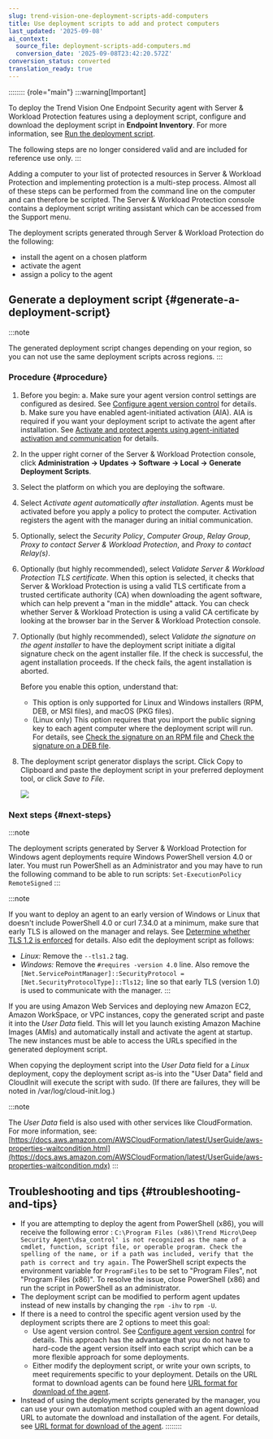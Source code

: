 ```yaml
---
slug: trend-vision-one-deployment-scripts-add-computers
title: Use deployment scripts to add and protect computers
last_updated: '2025-09-08'
ai_context:
  source_file: deployment-scripts-add-computers.md
  conversion_date: '2025-09-08T23:42:20.572Z'
conversion_status: converted
translation_ready: true
---
```


:::::::: {role="main"}
:::warning[Important]

To deploy the Trend Vision One Endpoint Security agent with Server & Workload Protection features using a deployment script, configure and download the deployment script in **Endpoint Inventory**. For more information, see [Run the deployment script](using-endpoint-deployment-script.mdx).

The following steps are no longer considered valid and are included for reference use only.
:::

Adding a computer to your list of protected resources in Server & Workload Protection and implementing protection is a multi-step process. Almost all of these steps can be performed from the command line on the computer and can therefore be scripted. The Server & Workload Protection console contains a deployment script writing assistant which can be accessed from the Support menu.

The deployment scripts generated through Server & Workload Protection do the following:

- install the agent on a chosen platform
- activate the agent
- assign a policy to the agent

## Generate a deployment script {#generate-a-deployment-script}

:::note

The generated deployment script changes depending on your region, so you can not use the same deployment scripts across regions.
:::

### Procedure {#procedure}

1.  Before you begin: a. Make sure your agent version control settings are configured as desired. See [Configure agent version control](configure-agent-version-control.mdx) for details. b. Make sure you have enabled agent-initiated activation (AIA). AIA is required if you want your deployment script to activate the agent after installation. See [Activate and protect agents using agent-initiated activation and communication](agent-initiated-activation.mdx) for details.

2.  In the upper right corner of the Server & Workload Protection console, click **Administration → Updates → Software → Local → Generate Deployment Scripts**.

3.  Select the platform on which you are deploying the software.

4.  Select *Activate agent automatically after installation*. Agents must be activated before you apply a policy to protect the computer. Activation registers the agent with the manager during an initial communication.

5.  Optionally, select the *Security Policy*, *Computer Group*, *Relay Group*, *Proxy to contact Server & Workload Protection*, and *Proxy to contact Relay(s)*.

6.  Optionally (but highly recommended), select *Validate Server & Workload Protection TLS certificate*. When this option is selected, it checks that Server & Workload Protection is using a valid TLS certificate from a trusted certificate authority (CA) when downloading the agent software, which can help prevent a "man in the middle" attack. You can check whether Server & Workload Protection is using a valid CA certificate by looking at the browser bar in the Server & Workload Protection console.

7.  Optionally (but highly recommended), select *Validate the signature on the agent installer* to have the deployment script initiate a digital signature check on the agent installer file. If the check is successful, the agent installation proceeds. If the check fails, the agent installation is aborted.

    Before you enable this option, understand that:

    - This option is only supported for Linux and Windows installers (RPM, DEB, or MSI files), and macOS (PKG files).
    - (Linux only) This option requires that you import the public signing key to each agent computer where the deployment script will run. For details, see [Check the signature on an RPM file](check-digital-signatures.mdx) and [Check the signature on a DEB file](check-digital-signatures.mdx).

8.  The deployment script generator displays the script. Click Copy to Clipboard and paste the deployment script in your preferred deployment tool, or click *Save to File*.

    ![](/images/DeploymentScriptImg=6cce5564-6139-432b-aaac-faa7eb55f6d0.webp)

### Next steps {#next-steps}

:::note

The deployment scripts generated by Server & Workload Protection for Windows agent deployments require Windows PowerShell version 4.0 or later. You must run PowerShell as an Administrator and you may have to run the following command to be able to run scripts: `Set-ExecutionPolicy RemoteSigned`
:::

:::note

If you want to deploy an agent to an early version of Windows or Linux that doesn't include PowerShell 4.0 or curl 7.34.0 at a minimum, make sure that early TLS is allowed on the manager and relays. See [Determine whether TLS 1.2 is enforced](use-tls-1-2.mdx) for details. Also edit the deployment script as follows:

- *Linux:* Remove the `--tls1.2` tag.
- *Windows:* Remove the `#requires -version 4.0` line. Also remove the `[Net.ServicePointManager]::SecurityProtocol = [Net.SecurityProtocolType]::Tls12;` line so that early TLS (version 1.0) is used to communicate with the manager.
:::

If you are using Amazon Web Services and deploying new Amazon EC2, Amazon WorkSpace, or VPC instances, copy the generated script and paste it into the *User Data* field. This will let you launch existing Amazon Machine Images (AMIs) and automatically install and activate the agent at startup. The new instances must be able to access the URLs specified in the generated deployment script.

When copying the deployment script into the *User Data* field for a *Linux* deployment, copy the deployment script as-is into the "User Data" field and CloudInit will execute the script with sudo. (If there are failures, they will be noted in /var/log/cloud-init.log.)

:::note

The *User Data* field is also used with other services like CloudFormation. For more information, see: [https://docs.aws.amazon.com/AWSCloudFormation/latest/UserGuide/aws-properties-waitcondition.html](https://docs.aws.amazon.com/AWSCloudFormation/latest/UserGuide/aws-properties-waitcondition.mdx)
:::

## Troubleshooting and tips {#troubleshooting-and-tips}

- If you are attempting to deploy the agent from PowerShell (x86), you will receive the following error : `C:\Program Files (x86)\Trend Micro\Deep Security Agent\dsa_control' is not recognized as the name of a cmdlet, function, script file, or operable program. Check the spelling of the name, or if a path was included, verify that the path is correct and try again.` The PowerShell script expects the environment variable for `ProgramFiles` to be set to "Program Files", not "Program Files (x86)". To resolve the issue, close PowerShell (x86) and run the script in PowerShell as an administrator.
- The deployment script can be modified to perform agent updates instead of new installs by changing the `rpm -ihv` to `rpm -U`.
- If there is a need to control the specific agent version used by the deployment scripts there are 2 options to meet this goal:
  - Use agent version control. See [Configure agent version control](configure-agent-version-control.mdx) for details. This approach has the advantage that you do not have to hard-code the agent version itself into each script which can be a more flexible approach for some deployments.
  - Either modify the deployment script, or write your own scripts, to meet requirements specific to your deployment. Details on the URL format to download agents can be found here [URL format for download of the agent](url-format-for-download-agent.mdx).
- Instead of using the deployment scripts generated by the manager, you can use your own automation method coupled with an agent download URL to automate the download and installation of the agent. For details, see [URL format for download of the agent](url-format-for-download-agent.mdx).
::::::::
